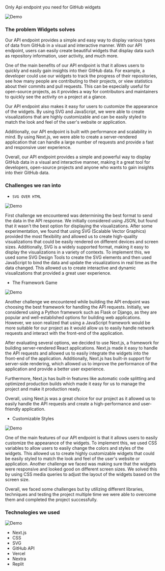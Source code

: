 

Only Api endpoint you need for GitHub widgets

![Demo](https://wiidgets.vercel.app//api/banner?title=Widgets&bio=Api%20Endpoint%20For%20Github%20Widgets&twitter=widgets)

### The problem Widgets solves


Our API endpoint provides a simple and easy way to display various types of data from GitHub in a visual and interactive manner. With our API endpoint, users can easily create beautiful widgets that display data such as repository information, user activity, and much more.

One of the main benefits of our API endpoint is that it allows users to quickly and easily gain insights into their GitHub data. For example, a developer could use our widgets to track the progress of their repositories, see how many people are contributing to their projects, or view statistics about their commits and pull requests. This can be especially useful for open-source projects, as it provides a way for contributors and maintainers to quickly see the activity on a project at a glance.

Our API endpoint also makes it easy for users to customize the appearance of the widgets. By using SVG and JavaScript, we were able to create visualizations that are highly customizable and can be easily styled to match the look and feel of the user's website or application.

Additionally, our API endpoint is built with performance and scalability in mind. By using Next.js, we were able to create a server-rendered application that can handle a large number of requests and provide a fast and responsive user experience.

Overall, our API endpoint provides a simple and powerful way to display GitHub data in a visual and interactive manner, making it a great tool for developers, open-source projects and anyone who wants to gain insights into their GitHub data.


### Challenges we ran into

- `SVG OVER HTML`

![Demo](https://wiidgets.vercel.app//api/banner?title=SVG%20OVER%20HTML&bio=Api%20Endpoint%20For%20Github%20Widgets&twitter=widgets)


First challenge we encountered was determining the best format to send the data in the API response. We initially considered using JSON, but found that it wasn't the best option for displaying the visualizations. After some experimentation, we found that using SVG (Scalable Vector Graphics) provided the most flexibility and allowed us to create high-quality visualizations that could be easily rendered on different devices and screen sizes. Additionally, SVG is a widely supported format, making it easy to display the visualizations in a variety of contexts.
To implement this, we used some SVG Design Tools to create the SVG elements and then used JavaScript to bind the data and update the visualizations in real time as the data changed. This allowed us to create interactive and dynamic visualizations that provided a great user experience.

- The Framework Game

![Demo](https://wiidgets.vercel.app//api/banner?title=The%20Framework%20Game&bio=Api%20Endpoint%20For%20Github%20Widgets&twitter=widgets)

Another challenge we encountered while building the API endpoint was choosing the best framework for handling the API requests. Initially, we considered using a Python framework such as Flask or Django, as they are popular and well-established options for building web applications. However, we soon realized that using a JavaScript framework would be more suitable for our project as it would allow us to easily handle network requests and interact with the front-end of the application.

After evaluating several options, we decided to use Next.js, a framework for building server-rendered React applications. Next.js made it easy to handle the API requests and allowed us to easily integrate the widgets into the front-end of the application. Additionally, Next.js has built-in support for server-side rendering, which allowed us to improve the performance of the application and provide a better user experience.

Furthermore, Next.js has built-in features like automatic code splitting and optimized production builds which made it easy for us to manage the project and make it production ready.

Overall, using Next.js was a great choice for our project as it allowed us to easily handle the API requests and create a high-performance and user-friendly application.

- Customizable Styles

![Demo](https://wiidgets.vercel.app//api/banner?title=Customizable%20Styles&bio=Api%20Endpoint%20For%20Github%20Widgets&twitter=widgets)

One of the main features of our API endpoint is that it allows users to easily customize the appearance of the widgets. To implement this, we used CSS variables to allow users to easily change the colors and styles of the widgets. This allowed us to create highly customizable widgets that could be easily styled to match the look and feel of the user's website or application.
Another challenge we faced was making sure that the widgets were responsive and looked good on different screen sizes. We solved this by using CSS media queries to adjust the layout of the widgets based on the screen size.

Overall, we faced some challenges but by utilizing different libraries, techniques and testing the project multiple time we were able to overcome them and completed the project successfully.

### Technologies we used

![Demo](https://wiidgets.vercel.app//api/banner?title=Tech%20That%20Matters&bio=Nextjs-CSS-SVG-Github%20API-Nextra&twitter=widgets)


- Next.js
- CSS
- SVG
- GitHub API
- Vercel
- Nextra
- Replit